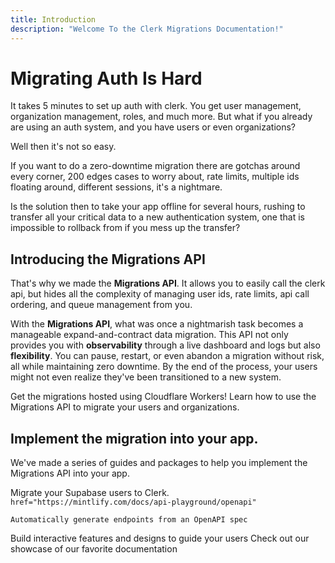 ```yaml
---
title: Introduction
description: "Welcome To the Clerk Migrations Documentation!"
---
```


# Migrating Auth Is Hard

It takes 5 minutes to set up auth with clerk. You get user management, organization management, roles, and much more. But what if you already are using an auth system, and you have users or even organizations?

Well then it's not so easy.

If you want to do a zero-downtime migration there are gotchas around every corner, 200 edges cases to worry about, rate limits, multiple ids floating around, different sessions, it's a nightmare.

Is the solution then to take your app offline for several hours, rushing to transfer all your critical data to a new authentication system, one that is impossible to rollback from if you mess up the transfer?

## Introducing the Migrations API

That's why we made the **Migrations API**. It allows you to easily call the clerk api, but hides all the complexity of managing user ids, rate limits, api call ordering, and queue management from you.

With the **Migrations API**, what was once a nightmarish task becomes a manageable expand-and-contract data migration. This API not only provides you with **observability** through a live dashboard and logs but also **flexibility**. You can pause, restart, or even abandon a migration without risk, all while maintaining zero downtime. By the end of the process, your users might not even realize they've been transitioned to a new system.

<CardGroup cols={2}>
  <Card title="Self Hosting Your API" icon="stars" href="/self-host">
    Get the migrations hosted using Cloudflare Workers!
  </Card>
  <Card
    title="Using The Migrations API"
    icon="code"
    href="https://mintlify.com/docs/development"
  >
    Learn how to use the Migrations API to migrate your users and organizations.
  </Card>
</CardGroup>

## Implement the migration into your app.

We've made a series of guides and packages to help you implement the Migrations API into your app.

<CardGroup cols={2}>
  <Card
    title="Supabase Guide"
    icon="square-bolt"
    color="#15593B"
    href="/quickstart"
  >
    Migrate your Supabase users to Clerk.
  </Card>
  <Card
    title="Next-Auth Guide"
    icon="key"
        iconType="solid"

    href="https://mintlify.com/docs/api-playground/openapi"

>

    Automatically generate endpoints from an OpenAPI spec

  </Card>
  <Card
    title="Auth0 Guide"
    icon="screwdriver-wrench"
    href="https://mintlify.com/docs/components/accordion"
  >
    Build interactive features and designs to guide your users
  </Card>
  <Card
    title="Using Other Auth Providers"
    icon="stars"
    href="https://mintlify.com/customers"
  >
    Check out our showcase of our favorite documentation
  </Card>
</CardGroup>
